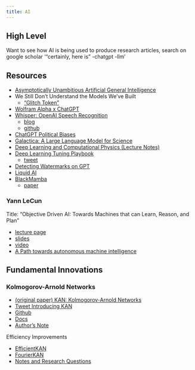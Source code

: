 ```yaml
---
title: AI
--- 
```


## High Level

Want to see how AI is being used to produce research articles, search on google scholar '"certainly, here is" -chatgpt -llm'

## Resources

- [Asymptotically Unambitious Artificial General Intelligence](https://arxiv.org/abs/1905.12186)
- We Still Don't Understand the Models We've Built
  - ["Glitch Token"](https://www.alignmentforum.org/posts/aPeJE8bSo6rAFoLqg/solidgoldmagikarp-plus-prompt-generation)
- [Wolfram Alpha x ChatGPT](https://writings.stephenwolfram.com/2023/01/wolframalpha-as-the-way-to-bring-computational-knowledge-superpowers-to-chatgpt/)
- [Whisper: OpenAI Speech Recognition](https://arxiv.org/abs/2212.04356)
    - [blog](https://openai.com/blog/whisper/)
    - [github](https://github.com/openai/whisper)
- [ChatGPT Political Biases](https://davidrozado.substack.com/p/political-bias-chatgpt)
- [Galactica: A Large Language Model for Science](https://galactica.org/static/paper.pdf)
- [Deep Learning and Computational Physics (Lecture Notes)](https://arxiv.org/abs/2301.00942v1)
- [Deep Learning Tuning Playbook](https://github.com/google-research/tuning_playbook)
    - [tweet](https://twitter.com/zacharynado/status/1616133152438910976)
- [Detecting Watermarks on GPT](https://twitter.com/tomgoldsteincs/status/1618287665006403585?s=20&t=M3iFtvAjzAXtua_e1l-WzQ)
- [Liquid AI](https://www.liquid.ai/)
- [BlackMamba](https://github.com/Zyphra/BlackMamba)
    - [paper](https://www.zyphra.com/blackmamba)

### Yann LeCun

Title: "Objective Driven AI: Towards Machines that can Learn, Reason, and Plan"  

- [lecture page](https://www.ece.uw.edu/news-events/lytle-lecture-series/)
- [slides](https://drive.google.com/file/d/1e6EtQPQMCreP3pwi5E9kKRsVs2NbWPrY/view)
- [video](https://www.youtube.com/watch?v=d_bdU3LsLzE)
- [A Path towards autonomous machine intelligence](https://openreview.net/forum?id=BZ5a1r-kVsf)

## Fundamental Innovations

### Kolmogorov-Arnold Networks

- [(original paper) KAN: Kolmogorov-Arnold Networks](https://arxiv.org/abs/2404.19756)
- [Tweet Introducing KAN](https://twitter.com/ZimingLiu11/status/1785483967719981538)
- [Github](https://github.com/KindXiaoming/pykan)
- [Docs](https://kindxiaoming.github.io/pykan/)
- [Author's Note](https://github.com/KindXiaoming/pykan/blob/master/README.md#authors-note)

Efficiency Improvements

- [EfficientKAN](https://github.com/Blealtan/efficient-kan)
- [FourierKAN](https://github.com/GistNoesis/FourierKAN/)
- [Notes and Research Questions](https://sscardapane.notion.site/Kolmogorov-Arnold-Networks-KANs-b3749e1fd48d4bfdb78f5b05d45b5f1b)